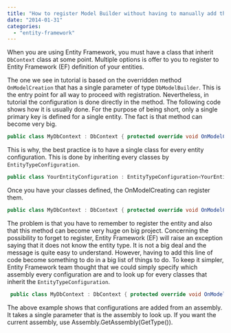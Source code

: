```yaml
---
title: "How to register Model Builder without having to manually add them one by one"
date: "2014-01-31"
categories: 
  - "entity-framework"
---
```


When you are using Entity Framework, you must have a class that inherit `DbContext` class at some point. Multiple options is offer to you to register to Entity Framework (EF) definition of your entities.

The one we see in tutorial is based on the overridden method `OnModelCreation` that has a single parameter of type `DbModelBuilder`. This is the entry point for all way to proceed with registration. Nevertheless, in tutorial the configuration is done directly in the method. The following code shows how it is usually done. For the purpose of being short, only a single primary key is defined for a single entity. The fact is that method can become very big.

```csharp
public class MyDbContext : DbContext { protected override void OnModelCreating(DbModelBuilder modelBuilder) { modelBuilder.Entity<YourEntity>().HasKey(d => d.Id); base.OnModelCreating(modelBuilder); } } 
```

This is why, the best practice is to have a single class for every entity configuration. This is done by inheriting every classes by `EntityTypeConfiguration`.

```csharp
public class YourEntityConfiguration : EntityTypeConfiguration<YourEntity> { public YourEntityConfiguration() { this.HasKey(d => d.Id); } } 
``` 

Once you have your classes defined, the OnModelCreating can register them.

```csharp
public class MyDbContext : DbContext { protected override void OnModelCreating(DbModelBuilder modelBuilder) { modelBuilder.Configurations.Add(new YourEntityConfiguration()); base.OnModelCreating(modelBuilder); } } 
```

The problem is that you have to remember to register the entity and also that this method can become very huge on big project. Concerning the possibility to forget to register, Entity Framework (EF) will raise an exception saying that it does not know the entity type. It is not a big deal and the message is quite easy to understand. However, having to add this line of code become something to do in a big list of things to do. To keep it simpler, Entity Framework team thought that we could simply specify which assembly every configuration are and to look up for every classes that inherit the `EntityTypeConfiguration`.


```csharp
 public class MyDbContext : DbContext { protected override void OnModelCreating(DbModelBuilder modelBuilder) { modelBuilder.Configurations.AddFromAssembly(Assembly.GetAssembly(GetType())); //Current Assembly base.OnModelCreating(modelBuilder); } } 
```

The above example shows that configurations are added from an assembly. It takes a single parameter that is the assembly to look up. If you want the current assembly, use Assembly.GetAssembly(GetType()).
